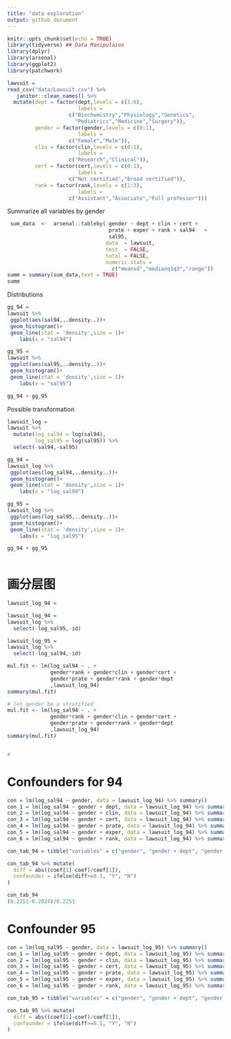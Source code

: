 ```yaml
---
title: "data exploration"
output: github_document
---
```


```r
knitr::opts_chunk$set(echo = TRUE)
library(tidyverse) ## Data Manipulaion
library(dplyr)
library(arsenal)
library(ggplot2)
library(patchwork)
```

```r
lawsuit = 
read_csv("data/Lawsuit.csv") %>% 
   janitor::clean_names() %>% 
  mutate(dept = factor(dept,levels = c(1:6),
                       labels =
                    c("Biochemistry","Physiology","Genetics",
                      "Pediatrics","Medicine","Surgery")),
         gender = factor(gender,levels = c(0:1),
                       labels =
                    c("Female","Male")),
         clin = factor(clin,levels = c(0:1),
                       labels =
                    c("Research","Clinical")),
         cert = factor(cert,levels = c(0:1),
                       labels =
                    c("Not certified","Broad certified")),
         rank = factor(rank,levels = c(1:3),
                       labels =
                    c("Assistant","Associate","Full professor")))

```

Summarize all variables by gender
```r
 sum_data  <-  arsenal::tableby( gender ~ dept + clin + cert + 
                                 prate + exper + rank + sal94	+
                                 sal95, 
                                data  = lawsuit,
                                test  = FALSE, 
                                total = FALSE,
                                numeric.stats =
                                  c("meansd","medianq1q3","range"))
summ = summary(sum_data,text = TRUE)
summ
```

Distributions
```r
gg_94 = 
lawsuit %>% 
 ggplot(aes(sal94,..density..))+
 geom_histogram()+
 geom_line(stat = 'density',size = 1)+
    labs(x = "sal94")

gg_95 = 
lawsuit %>% 
 ggplot(aes(sal95,..density..))+
 geom_histogram()+
 geom_line(stat = 'density',size = 1)+
    labs(x = "sal95")

gg_94 + gg_95
```

Possible transformation

```r
lawsuit_log = 
lawsuit %>% 
  mutate(log_sal94 = log(sal94),
         log_sal95 = log(sal95)) %>% 
  select(-sal94,-sal95)

gg_94 = 
lawsuit_log %>% 
 ggplot(aes(log_sal94,..density..))+
 geom_histogram()+
 geom_line(stat = 'density',size = 1)+
    labs(x = "log_sal94")

gg_95 = 
lawsuit_log %>% 
 ggplot(aes(log_sal95,..density..))+
 geom_histogram()+
 geom_line(stat = 'density',size = 1)+
    labs(x = "log_sal95")

gg_94 + gg_95
  
```

# 画分层图
```r
lawsuit_log_94 = 
```

```r
lawsuit_log_94 =
lawsuit_log %>% 
  select(-log_sal95,-id)

lawsuit_log_95 =
lawsuit_log %>% 
  select(-log_sal94,-id)

mul.fit <- lm(log_sal94 ~ . + 
              gender*rank + gender*clin + gender*cert +
              gender*prate + gender*rank + gender*dept
              ,lawsuit_log_94)
summary(mul.fit)

# let gender be a stratified 
mul.fit <- lm(log_sal94 ~ . + 
              gender*rank + gender*clin + gender*cert +
              gender*prate + gender*rank + gender*dept
              ,lawsuit_log_94)
summary(mul.fit)


# 
```

# Confounders for 94

```r
con = lm(log_sal94 ~ gender, data = lawsuit_log_94) %>% summary()
con_1 = lm(log_sal94 ~ gender + dept, data = lawsuit_log_94) %>% summary()
con_2 = lm(log_sal94 ~ gender + clin, data = lawsuit_log_94) %>% summary()
con_3 = lm(log_sal94 ~ gender + cert, data = lawsuit_log_94) %>% summary()
con_4 = lm(log_sal94 ~ gender + prate, data = lawsuit_log_94) %>% summary()
con_5 = lm(log_sal94 ~ gender + exper, data = lawsuit_log_94) %>% summary()
con_6 = lm(log_sal94 ~ gender + rank, data = lawsuit_log_94) %>% summary()

con_tab_94 = tibble("variables" = c("gender", "gender + dept", "gender + clin", "gender + cert", "gender + prate", "gender + exper", "gender + rank"), "coef" = c(con$coefficients[2],con_1$coefficients[2],con_2$coefficients[2],con_3$coefficients[2],con_4$coefficients[2],con_5$coefficients[2],con_6$coefficients[2]))

con_tab_94 %>% mutate(
  diff = abs((coef[1]-coef)/coef[1]),
  confounder = ifelse(diff>=0.1, "Y", "N")
)

con_tab_94
(0.2251-0.2024)/0.2251
```



# Confounder 95

```r
con = lm(log_sal95 ~ gender, data = lawsuit_log_95) %>% summary()
con_1 = lm(log_sal95 ~ gender + dept, data = lawsuit_log_95) %>% summary()
con_2 = lm(log_sal95 ~ gender + clin, data = lawsuit_log_95) %>% summary()
con_3 = lm(log_sal95 ~ gender + cert, data = lawsuit_log_95) %>% summary()
con_4 = lm(log_sal95 ~ gender + prate, data = lawsuit_log_95) %>% summary()
con_5 = lm(log_sal95 ~ gender + exper, data = lawsuit_log_95) %>% summary()
con_6 = lm(log_sal95 ~ gender + rank, data = lawsuit_log_95) %>% summary()

con_tab_95 = tibble("variables" = c("gender", "gender + dept", "gender + clin", "gender + cert", "gender + prate", "gender + exper", "gender + rank"), "coef" = c(con$coefficients[2],con_1$coefficients[2],con_2$coefficients[2],con_3$coefficients[2],con_4$coefficients[2],con_5$coefficients[2],con_6$coefficients[2]))

con_tab_95 %>% mutate(
  diff = abs((coef[1]-coef)/coef[1]),
  confounder = ifelse(diff>=0.1, "Y", "N")
)



```











